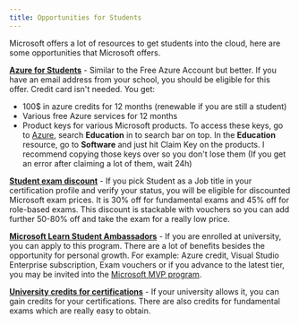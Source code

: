 ```yaml
---
title: Opportunities for Students
---
```


Microsoft offers a lot of resources to get students into the cloud, here are some opportunities that Microsoft offers.

[**Azure for Students**](https://azure.microsoft.com/en-us/free/students/) \- Similar to the Free Azure Account but better. If you have an email address from your school, you should be eligible for this offer. Credit card isn't needed.
You get:
- 100$ in azure credits for 12 months (renewable if you are still a student)
- Various free Azure services for 12 months
- Product keys for various Microsoft products. To access these keys, go to [Azure](https://portal.azure.com), search **Education** in to search bar on top. In the **Education** resource, go to **Software** and just hit Claim Key on the products. I recommend copying those keys over so you don't lose them (If you get an error after claiming a lot of them, wait 24h)
  
[**Student exam discount**](https://docs.microsoft.com/en-us/certifications/student-discounts) \- If you pick Student as a Job title in your certification profile and verify your status, you will be eligible for discounted Microsoft exam prices. It is 30% off for fundamental exams and 45% off for role-based exams. This discount is stackable with vouchers so you can add further 50-80% off and take the exam for a really low price.

[**Microsoft Learn Student Ambassadors**](https://studentambassadors.microsoft.com/) \- If you are enrolled at university, you can apply to this program. There are a lot of benefits besides the opportunity for personal growth. For example: Azure credit, Visual Studio Enterprise subscription, Exam vouchers or if you advance to the latest tier, you may be invited into the [Microsoft MVP program](https://mvp.microsoft.com/).

[**University credits for certifications**](https://docs.microsoft.com/en-us/certifications/college-credit) \- If your university allows it, you can gain credits for your certifications. There are also credits for fundamental exams which are really easy to obtain.
